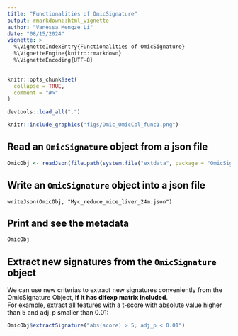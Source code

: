 ```yaml
---
title: "Functionalities of OmicSignature"
output: rmarkdown::html_vignette
author: "Vanessa Mengze Li"
date: "08/15/2024"
vignette: >
  %\VignetteIndexEntry{Functionalities of OmicSignature}
  %\VignetteEngine{knitr::rmarkdown}
  %\VignetteEncoding{UTF-8}
---
```


```r
knitr::opts_chunk$set(
  collapse = TRUE,
  comment = "#>"
)
```

```r
devtools::load_all(".")
```
<font color = "#000000">

```r
knitr::include_graphics("figs/Omic_OmicCol_func1.png")
```

## Read an `OmicSignature` object from a json file
```r
OmicObj <- readJson(file.path(system.file("extdata", package = "OmicSignature"), "Myc_reduce_mice_liver_24m_obj.json"))
```

## Write an `OmicSignature` object into a json file
```
writeJson(OmicObj, "Myc_reduce_mice_liver_24m.json")
```

## Print and see the metadata
```r
OmicObj
```


## Extract new signatures from the `OmicSignature` object
We can use new criterias to extract new signatures conveniently from 
the OmicSignature Object, **if it has difexp matrix included**.  
For example, extract all features with a t-score with absolute value 
higher than 5 and adj_p smaller than 0.01:  

```r
OmicObj$extractSignature("abs(score) > 5; adj_p < 0.01")
```

</font>
--
